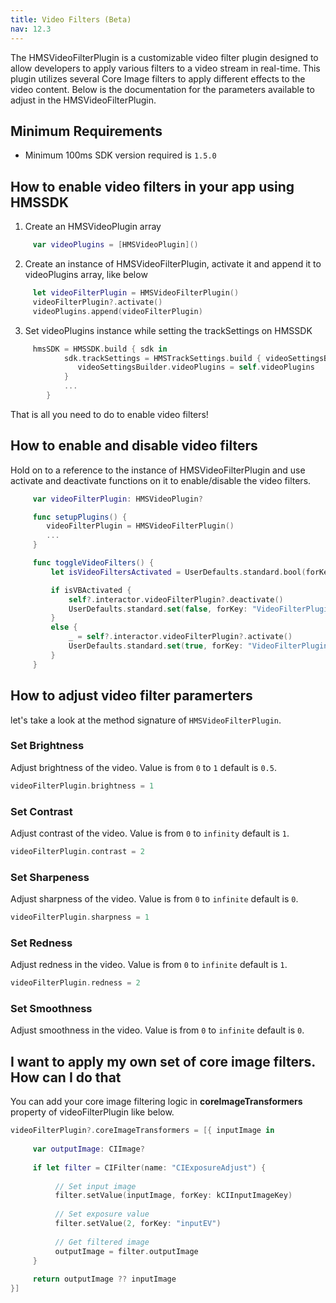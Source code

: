 ```yaml
---
title: Video Filters (Beta)
nav: 12.3
---
```


The HMSVideoFilterPlugin is a customizable video filter plugin designed to allow developers to apply various filters to a video stream in real-time. This plugin utilizes several Core Image filters to apply different effects to the video content. Below is the documentation for the parameters available to adjust in the HMSVideoFilterPlugin.

## Minimum Requirements
-   Minimum 100ms SDK version required is `1.5.0`

## How to enable video filters in your app using HMSSDK

1. Create an HMSVideoPlugin array

```swift
     var videoPlugins = [HMSVideoPlugin]()
```

2. Create an instance of HMSVideoFilterPlugin, activate it and append it to videoPlugins array, like below

```swift
     let videoFilterPlugin = HMSVideoFilterPlugin()
     videoFilterPlugin?.activate()
     videoPlugins.append(videoFilterPlugin)
```

3. Set videoPlugins instance while setting the trackSettings on HMSSDK

```swift
     hmsSDK = HMSSDK.build { sdk in
            sdk.trackSettings = HMSTrackSettings.build { videoSettingsBuilder, audioSettingsBuilder in
               videoSettingsBuilder.videoPlugins = self.videoPlugins
            }
            ...
        }
```

That is all you need to do to enable video filters!

## How to enable and disable video filters

Hold on to a reference to the instance of HMSVideoFilterPlugin and use activate and deactivate functions on it to enable/disable the video filters.

```swift
     var videoFilterPlugin: HMSVideoPlugin?

     func setupPlugins() {
        videoFilterPlugin = HMSVideoFilterPlugin()
        ...
     }

     func toggleVideoFilters() {
         let isVideoFiltersActivated = UserDefaults.standard.bool(forKey: "VideoFilterPluginEnabled")

         if isVBActivated {
             self?.interactor.videoFilterPlugin?.deactivate()
             UserDefaults.standard.set(false, forKey: "VideoFilterPluginEnabled")
         }
         else {
             _ = self?.interactor.videoFilterPlugin?.activate()
             UserDefaults.standard.set(true, forKey: "VideoFilterPluginEnabled")
         }
     }
```

## How to adjust video filter paramerters

let's take a look at the method signature of `HMSVideoFilterPlugin`.

### Set Brightness

Adjust brightness of the video. Value is from `0` to `1` default is `0.5`.

```swift
videoFilterPlugin.brightness = 1
```

### Set Contrast

Adjust contrast of the video. Value is from `0` to `infinity` default is `1`.

```swift
videoFilterPlugin.contrast = 2
```

### Set Sharpeness

Adjust sharpness of the video. Value is from `0` to `infinite` default is `0`.

```swift
videoFilterPlugin.sharpness = 1
```

### Set Redness

Adjust redness in the video. Value is from `0` to `infinite` default is `1`.

```swift
videoFilterPlugin.redness = 2
```

### Set Smoothness

Adjust smoothness in the video. Value is from `0` to `infinite` default is `0`.

## I want to apply my own set of core image filters. How can I do that

You can add your core image filtering logic in **coreImageTransformers** property of videoFilterPlugin like below.

```swift
videoFilterPlugin?.coreImageTransformers = [{ inputImage in
     
     var outputImage: CIImage?
                
     if let filter = CIFilter(name: "CIExposureAdjust") {
                    
          // Set input image
          filter.setValue(inputImage, forKey: kCIInputImageKey)
                    
          // Set exposure value
          filter.setValue(2, forKey: "inputEV")
                    
          // Get filtered image
          outputImage = filter.outputImage
     }
                
     return outputImage ?? inputImage
}]
```
